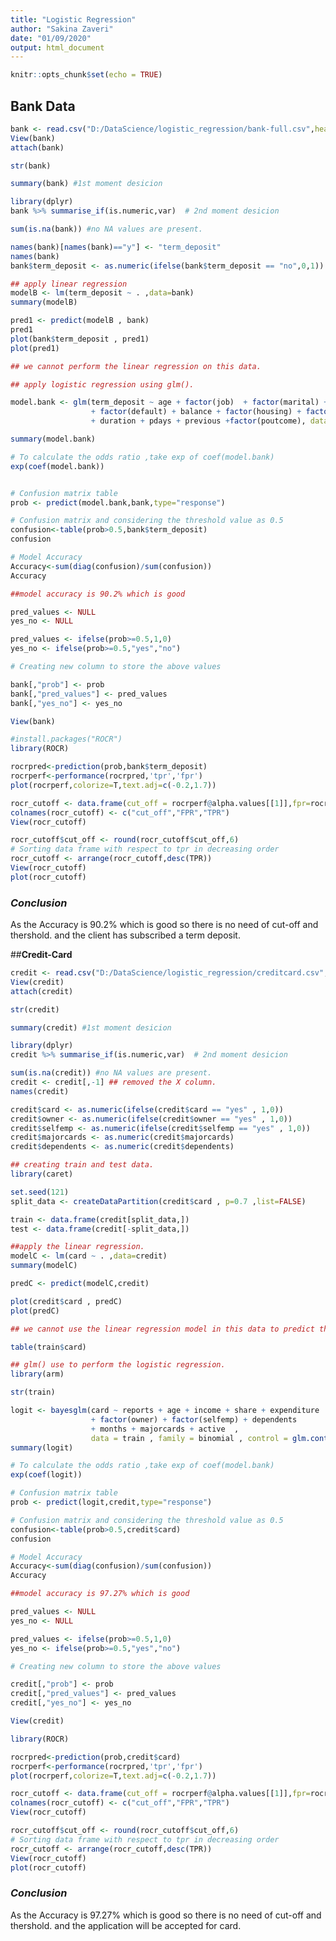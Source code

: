 ---
title: "Logistic Regression"
author: "Sakina Zaveri"
date: "01/09/2020"
output: html_document
---

```{r setup, include=FALSE}
knitr::opts_chunk$set(echo = TRUE)
```

## **Bank Data**
```{r echo=TRUE}
bank <- read.csv("D:/DataScience/logistic_regression/bank-full.csv",header = TRUE,sep = ";")
View(bank)
attach(bank)

str(bank)

summary(bank) #1st moment desicion

library(dplyr)
bank %>% summarise_if(is.numeric,var)  # 2nd moment desicion

sum(is.na(bank)) #no NA values are present.

names(bank)[names(bank)=="y"] <- "term_deposit"
names(bank)
bank$term_deposit <- as.numeric(ifelse(bank$term_deposit == "no",0,1))

## apply linear regression
modelB <- lm(term_deposit ~ . ,data=bank)
summary(modelB)

pred1 <- predict(modelB , bank)
pred1
plot(bank$term_deposit , pred1)
plot(pred1)

## we cannot perform the linear regression on this data.

## apply logistic regression using glm().

model.bank <- glm(term_deposit ~ age + factor(job)  + factor(marital) + factor(education) 
                  + factor(default) + balance + factor(housing) + factor(loan) + factor(month)
                  + duration + pdays + previous +factor(poutcome), data = bank, family = "binomial")

summary(model.bank)

# To calculate the odds ratio ,take exp of coef(model.bank)
exp(coef(model.bank))


# Confusion matrix table 
prob <- predict(model.bank,bank,type="response")

# Confusion matrix and considering the threshold value as 0.5 
confusion<-table(prob>0.5,bank$term_deposit)
confusion

# Model Accuracy 
Accuracy<-sum(diag(confusion)/sum(confusion))
Accuracy 

##model accuracy is 90.2% which is good 

pred_values <- NULL
yes_no <- NULL

pred_values <- ifelse(prob>=0.5,1,0)
yes_no <- ifelse(prob>=0.5,"yes","no")

# Creating new column to store the above values

bank[,"prob"] <- prob
bank[,"pred_values"] <- pred_values
bank[,"yes_no"] <- yes_no

View(bank)

#install.packages("ROCR")
library(ROCR)

rocrpred<-prediction(prob,bank$term_deposit)
rocrperf<-performance(rocrpred,'tpr','fpr')
plot(rocrperf,colorize=T,text.adj=c(-0.2,1.7))

rocr_cutoff <- data.frame(cut_off = rocrperf@alpha.values[[1]],fpr=rocrperf@x.values,tpr=rocrperf@y.values)
colnames(rocr_cutoff) <- c("cut_off","FPR","TPR")
View(rocr_cutoff)

rocr_cutoff$cut_off <- round(rocr_cutoff$cut_off,6)
# Sorting data frame with respect to tpr in decreasing order 
rocr_cutoff <- arrange(rocr_cutoff,desc(TPR))
View(rocr_cutoff)
plot(rocr_cutoff)

```

### *Conclusion*
As the Accuracy is 90.2% which is good so there is no need of cut-off and thershold.
and the client has subscribed a term deposit. 


##**Credit-Card**
```{r echo=TRUE}
credit <- read.csv("D:/DataScience/logistic_regression/creditcard.csv",header = TRUE)
View(credit)
attach(credit)

str(credit)

summary(credit) #1st moment desicion

library(dplyr)
credit %>% summarise_if(is.numeric,var)  # 2nd moment desicion

sum(is.na(credit)) #no NA values are present.
credit <- credit[,-1] ## removed the X column.
names(credit)

credit$card <- as.numeric(ifelse(credit$card == "yes" , 1,0))
credit$owner <- as.numeric(ifelse(credit$owner == "yes" , 1,0))
credit$selfemp <- as.numeric(ifelse(credit$selfemp == "yes" , 1,0))
credit$majorcards <- as.numeric(credit$majorcards)
credit$dependents <- as.numeric(credit$dependents)

## creating train and test data.
library(caret)

set.seed(121)
split_data <- createDataPartition(credit$card , p=0.7 ,list=FALSE)

train <- data.frame(credit[split_data,])
test <- data.frame(credit[-split_data,])

##apply the linear regression.
modelC <- lm(card ~ . ,data=credit)
summary(modelC)

predC <- predict(modelC,credit)

plot(credit$card , predC)
plot(predC)

## we cannot use the linear regression model in this data to predict the output.

table(train$card)

## glm() use to perform the logistic regression.
library(arm)

str(train)

logit <- bayesglm(card ~ reports + age + income + share + expenditure 
                  + factor(owner) + factor(selfemp) + dependents
                  + months + majorcards + active  ,
                  data = train , family = binomial , control = glm.control(maxit = 50))
summary(logit)

# To calculate the odds ratio ,take exp of coef(model.bank)
exp(coef(logit))

# Confusion matrix table 
prob <- predict(logit,credit,type="response")

# Confusion matrix and considering the threshold value as 0.5 
confusion<-table(prob>0.5,credit$card)
confusion

# Model Accuracy 
Accuracy<-sum(diag(confusion)/sum(confusion))
Accuracy 

##model accuracy is 97.27% which is good 

pred_values <- NULL
yes_no <- NULL

pred_values <- ifelse(prob>=0.5,1,0)
yes_no <- ifelse(prob>=0.5,"yes","no")

# Creating new column to store the above values

credit[,"prob"] <- prob
credit[,"pred_values"] <- pred_values
credit[,"yes_no"] <- yes_no

View(credit)

library(ROCR)

rocrpred<-prediction(prob,credit$card)
rocrperf<-performance(rocrpred,'tpr','fpr')
plot(rocrperf,colorize=T,text.adj=c(-0.2,1.7))

rocr_cutoff <- data.frame(cut_off = rocrperf@alpha.values[[1]],fpr=rocrperf@x.values,tpr=rocrperf@y.values)
colnames(rocr_cutoff) <- c("cut_off","FPR","TPR")
View(rocr_cutoff)

rocr_cutoff$cut_off <- round(rocr_cutoff$cut_off,6)
# Sorting data frame with respect to tpr in decreasing order 
rocr_cutoff <- arrange(rocr_cutoff,desc(TPR))
View(rocr_cutoff)
plot(rocr_cutoff)

```

### *Conclusion*
As the Accuracy is 97.27% which is good so there is no need of cut-off and thershold.
and the application will be accepted for card. 
